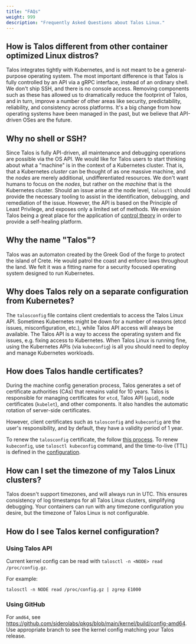 ```yaml
---
title: "FAQs"
weight: 999
description: "Frequently Asked Questions about Talos Linux."
---
```


## How is Talos different from other container optimized Linux distros?

Talos integrates tightly with Kubernetes, and is not meant to be a general-purpose operating system.
The most important difference is that Talos is fully controlled by an API via a gRPC interface, instead of an ordinary shell.
We don't ship SSH, and there is no console access.
Removing components such as these has allowed us to dramatically reduce the footprint of Talos, and in turn, improve a number of other areas like security, predictability, reliability, and consistency across platforms.
It's a big change from how operating systems have been managed in the past, but we believe that API-driven OSes are the future.

## Why no shell or SSH?

Since Talos is fully API-driven, all maintenance and debugging operations are possible via the OS API.
We would like for Talos users to start thinking about what a "machine" is in the context of a Kubernetes cluster.
That is, that a Kubernetes _cluster_ can be thought of as one massive machine, and the _nodes_ are merely additional, undifferentiated resources.
We don't want humans to focus on the _nodes_, but rather on the _machine_ that is the Kubernetes cluster.
Should an issue arise at the node level, `talosctl` should provide the necessary tooling to assist in the identification, debugging, and remediation of the issue.
However, the API is based on the Principle of Least Privilege, and exposes only a limited set of methods.
We envision Talos being a great place for the application of [control theory](https://en.wikipedia.org/wiki/Control_theory) in order to provide a self-healing platform.

## Why the name "Talos"?

Talos was an automaton created by the Greek God of the forge to protect the island of Crete.
He would patrol the coast and enforce laws throughout the land.
We felt it was a fitting name for a security focused operating system designed to run Kubernetes.

## Why does Talos rely on a separate configuration from Kubernetes?

The `talosconfig` file contains client credentials to access the Talos Linux API.
Sometimes Kubernetes might be down for a number of reasons (etcd issues, misconfiguration, etc.), while Talos API access will always be available.
The Talos API is a way to access the operating system and fix issues, e.g. fixing access to Kubernetes.
When Talos Linux is running fine, using the Kubernetes APIs (via `kubeconfig`) is all you should need to deploy and manage Kubernetes workloads.

## How does Talos handle certificates?

During the machine config generation process, Talos generates a set of certificate authorities (CAs) that remains valid for 10 years.
Talos is responsible for managing certificates for `etcd`, Talos API (`apid`), node certificates (`kubelet`), and other components.
It also handles the automatic rotation of server-side certificates.

However, client certificates such as `talosconfig` and `kubeconfig` are the user's responsibility, and by default, they have a validity period of 1 year.

To renew the `talosconfig` certificate, the follow [this process](../security/cert-management.mdx).
To renew `kubeconfig`, use `talosctl kubeconfig` command, and the time-to-live (TTL) is defined in the [configuration](../reference/configuration/overview.mdx).

## How can I set the timezone of my Talos Linux clusters?

Talos doesn't support timezones, and will always run in UTC.
This ensures consistency of log timestamps for all Talos Linux clusters, simplifying debugging.
Your containers can run with any timezone configuration you desire, but the timezone of Talos Linux is not configurable.

## How do I see Talos kernel configuration?

### Using Talos API

Current kernel config can be read with `talosctl -n <NODE> read /proc/config.gz`.

For example:

```shell
talosctl -n NODE read /proc/config.gz | zgrep E1000
```

### Using GitHub

For `amd64`, see https://github.com/siderolabs/pkgs/blob/main/kernel/build/config-amd64.
Use appropriate branch to see the kernel config matching your Talos release.
